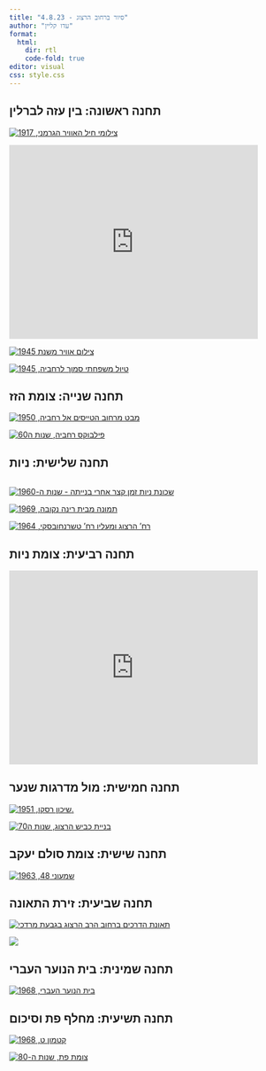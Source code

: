```yaml
---
title: "סיור ברחוב הרצוג - 4.8.23"
author: "עדו קליין"
format: 
  html:
    dir: rtl
    code-fold: true
editor: visual
css: style.css
---
```


## תחנה ראשונה: בין עזה לברלין

[![צילומי חיל האוויר הגרמני, 1917](images/1734.jpg)](https://ccg.huji.ac.il/aerialphotos/photos/Aerial_2/German_Fl_304/1734.jpg)

```{=html}
  <iframe id='ifrMap' frameborder= '0' scrolling= 'no' marginheight= '0' marginwidth= '0' width='450px' height='350px'src= 'https://www.govmap.gov.il/map.html?bb=1&zb=1&in=1&c=219972.15,630896.33&z=2&b=7' > </iframe>
```
::: rotate-img
[![צילום אוויר משנת 1945](images/5104.jpg)](https://ccg.huji.ac.il/aerialphotos/photos/Aerial_4/PS_Small/PS20/5104.jpg)
:::

[![טיול משפחתי סמוך לרחביה, 1945](images/14853163_1705481349770071_2005370311273415432_o.png){fig-alt="נחום טים גידל"}](https://www.facebook.com/alhamakom/photos/a.1490591467925728/1705481349770071/)

## תחנה שנייה: צומת הזז

[![מבט מרחוב הטייסים אל רחביה, 1950](images/12193661_1516320528686155_5575245830323821643_n.jpg)](https://www.facebook.com/photo/?fbid=1516320528686155&set=a.1490591467925728)

[![פילבוקס רחביה, שנות ה60](images/94978447_2590579671260230_4302080049604984832_n.jpg)](https://www.facebook.com/alhamakom/photos/a.1490591467925728/2590579664593564/)

## תחנה שלישית: ניות

![]()

[![שכונת ניות זמן קצר אחרי בנייתה - שנות ה-1960](images/94883730_2590781214573409_4891612363075092480_n.jpg)](https://www.facebook.com/alhamakom/posts/pfbid02ApchsUVFyjbThw9mQbf15XrwM8yBykNNQHFMKgHTpvQB23i1BPhCKQa1QP3ddSV5l)

[![תמונה מבית רינה נקובה, 1969](images/12111917_1513067315678143_313932795066804902_n.jpg){fig-alt="צבי אורון"}](https://www.facebook.com/alhamakom/posts/pfbid07y491TD614EYBtkwNQFbpxvcXCwqTfMjAMeyWEEWeBVxx237XpktqDrtcaD1X5mol)

[![רח' הרצוג ומעליו רח' טשרנחובסקי, 1964](images/249864208_3032931250358401_7390807374540006101_n.jpg){fig-alt="משה (מרלן) לוין אוסף מיתר"}](https://www.facebook.com/alhamakom/photos/a.1490591467925728/3032931253691734/)

## תחנה רביעית: צומת ניות
```{=html}
  <iframe id='ifrMap' frameborder= '0' scrolling= 'no' marginheight= '0' marginwidth= '0' width='450px' height='350px'src= 'https://www.govmap.gov.il/map.html?bb=1&zb=1&in=1&c=219448.85,630491.38&z=3&b=7' > </iframe>
```

## תחנה חמישית: מול מדרגות שנער

[![שיכון רסקו, 1951.](images/12027218_1498916303759911_2622112065715137875_o.jpg)](https://www.facebook.com/alhamakom/photos/a.1490591467925728/1498916303759911/)

[![בניית כביש הרצוג, שנות ה70](images/12119192_1511726389145569_218496302379485098_n.jpg)](https://www.facebook.com/photo/?fbid=1511726389145569&set=pcb.1511745175810357)

## תחנה שישית: צומת סולם יעקב

[![שמעוני 48, 1963](images/14330102_1674004619584411_4802734487961036624_n.jpg)](https://www.facebook.com/alhamakom/photos/a.1490591467925728/1674004619584411/)

## תחנה שביעית: זירת התאונה

[![תאונת הדרכים ברחוב הרב הרצוג בגבעת מרדכי](images/Bku0i4T5h_0_0_640_360_0_large.png){fig-alt="(צילום: תיעוד מבצעי מד\"א)"}](https://jerusalem.mynet.co.il/local_news/article/b1hws4pqn)

![](images/HJhe3VTcn_0_0_2048_1536_0_large.jpg)

## תחנה שמינית: בית הנוער העברי

[![בית הנוער העברי, 1968](images/16251933_1754052514912954_3850712775828282121_o.jpg){fig-alt="אוסף אלכסנדר פרידמן (האדריכל)"}](https://www.facebook.com/alhamakom/photos/a.1490591467925728/1754052514912954/)

## תחנה תשיעית: מחלף פת וסיכום

[![קטמון ט, 1968](images/11904749_1492257441092464_7451189464270408324_n.jpg)](https://www.facebook.com/alhamakom/photos/a.1490591467925728/1492257441092464/)

[![צומת פת, שנות ה-80](images/886214_1540688922915982_1861906541522812876_o.jpg){fig-alt="דוד חריס"}](https://www.facebook.com/photo/?fbid=1540688922915982&set=pcb.1540694082915466)

